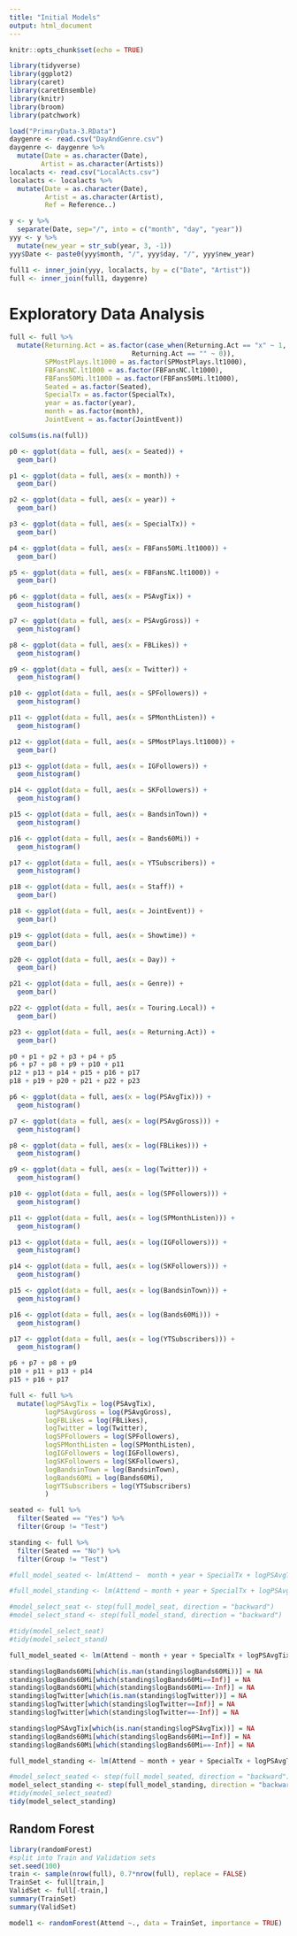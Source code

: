 ```yaml
---
title: "Initial Models"
output: html_document
---
```


```r
knitr::opts_chunk$set(echo = TRUE)
```

```r
library(tidyverse)
library(ggplot2)
library(caret)
library(caretEnsemble)
library(knitr)
library(broom)
library(patchwork)
```

```r
load("PrimaryData-3.RData")
daygenre <- read.csv("DayAndGenre.csv")
daygenre <- daygenre %>%
  mutate(Date = as.character(Date),
        Artist = as.character(Artists))
localacts <- read.csv("LocalActs.csv")
localacts <- localacts %>%
  mutate(Date = as.character(Date),
         Artist = as.character(Artist),
         Ref = Reference..)
```

```r
y <- y %>%
  separate(Date, sep="/", into = c("month", "day", "year"))
yyy <- y %>%
  mutate(new_year = str_sub(year, 3, -1))
yyy$Date <- paste0(yyy$month, "/", yyy$day, "/", yyy$new_year)
```

```r
full1 <- inner_join(yyy, localacts, by = c("Date", "Artist"))
full <- inner_join(full1, daygenre)
```

# Exploratory Data Analysis

```r
full <- full %>%
  mutate(Returning.Act = as.factor(case_when(Returning.Act == "x" ~ 1,
                               Returning.Act == "" ~ 0)),
         SPMostPlays.lt1000 = as.factor(SPMostPlays.lt1000),
         FBFansNC.lt1000 = as.factor(FBFansNC.lt1000),
         FBFans50Mi.lt1000 = as.factor(FBFans50Mi.lt1000),
         Seated = as.factor(Seated),
         SpecialTx = as.factor(SpecialTx),
         year = as.factor(year),
         month = as.factor(month),
         JointEvent = as.factor(JointEvent))

colSums(is.na(full))
```

```r

p0 <- ggplot(data = full, aes(x = Seated)) +
  geom_bar()

p1 <- ggplot(data = full, aes(x = month)) +
  geom_bar()

p2 <- ggplot(data = full, aes(x = year)) +
  geom_bar()

p3 <- ggplot(data = full, aes(x = SpecialTx)) +
  geom_bar()

p4 <- ggplot(data = full, aes(x = FBFans50Mi.lt1000)) +
  geom_bar()

p5 <- ggplot(data = full, aes(x = FBFansNC.lt1000)) +
  geom_bar()

p6 <- ggplot(data = full, aes(x = PSAvgTix)) +
  geom_histogram()

p7 <- ggplot(data = full, aes(x = PSAvgGross)) +
  geom_histogram()

p8 <- ggplot(data = full, aes(x = FBLikes)) +
  geom_histogram()

p9 <- ggplot(data = full, aes(x = Twitter)) +
  geom_histogram()

p10 <- ggplot(data = full, aes(x = SPFollowers)) +
  geom_histogram()

p11 <- ggplot(data = full, aes(x = SPMonthListen)) +
  geom_histogram()

p12 <- ggplot(data = full, aes(x = SPMostPlays.lt1000)) +
  geom_bar()

p13 <- ggplot(data = full, aes(x = IGFollowers)) +
  geom_histogram()

p14 <- ggplot(data = full, aes(x = SKFollowers)) +
  geom_histogram()

p15 <- ggplot(data = full, aes(x = BandsinTown)) +
  geom_histogram()

p16 <- ggplot(data = full, aes(x = Bands60Mi)) +
  geom_histogram()

p17 <- ggplot(data = full, aes(x = YTSubscribers)) +
  geom_histogram()

p18 <- ggplot(data = full, aes(x = Staff)) +
  geom_bar()

p18 <- ggplot(data = full, aes(x = JointEvent)) +
  geom_bar()

p19 <- ggplot(data = full, aes(x = Showtime)) +
  geom_bar()

p20 <- ggplot(data = full, aes(x = Day)) +
  geom_bar()

p21 <- ggplot(data = full, aes(x = Genre)) +
  geom_bar()

p22 <- ggplot(data = full, aes(x = Touring.Local)) +
  geom_bar()

p23 <- ggplot(data = full, aes(x = Returning.Act)) +
  geom_bar()

p0 + p1 + p2 + p3 + p4 + p5
p6 + p7 + p8 + p9 + p10 + p11
p12 + p13 + p14 + p15 + p16 + p17
p18 + p19 + p20 + p21 + p22 + p23


```

```r

p6 <- ggplot(data = full, aes(x = log(PSAvgTix))) +
  geom_histogram()

p7 <- ggplot(data = full, aes(x = log(PSAvgGross))) +
  geom_histogram()

p8 <- ggplot(data = full, aes(x = log(FBLikes))) +
  geom_histogram()

p9 <- ggplot(data = full, aes(x = log(Twitter))) +
  geom_histogram()

p10 <- ggplot(data = full, aes(x = log(SPFollowers))) +
  geom_histogram()

p11 <- ggplot(data = full, aes(x = log(SPMonthListen))) +
  geom_histogram()

p13 <- ggplot(data = full, aes(x = log(IGFollowers))) +
  geom_histogram()

p14 <- ggplot(data = full, aes(x = log(SKFollowers))) +
  geom_histogram()

p15 <- ggplot(data = full, aes(x = log(BandsinTown))) +
  geom_histogram()

p16 <- ggplot(data = full, aes(x = log(Bands60Mi))) +
  geom_histogram()

p17 <- ggplot(data = full, aes(x = log(YTSubscribers))) +
  geom_histogram()

p6 + p7 + p8 + p9 
p10 + p11 + p13 + p14 
p15 + p16 + p17
```

```r
full <- full %>%
  mutate(logPSAvgTix = log(PSAvgTix),
         logPSAvgGross = log(PSAvgGross),
         logFBLikes = log(FBLikes),
         logTwitter = log(Twitter),
         logSPFollowers = log(SPFollowers),
         logSPMonthListen = log(SPMonthListen),
         logIGFollowers = log(IGFollowers),
         logSKFollowers = log(SKFollowers),
         logBandsinTown = log(BandsinTown),
         logBands60Mi = log(Bands60Mi),
         logYTSubscribers = log(YTSubscribers)
         )

seated <- full %>%
  filter(Seated == "Yes") %>%
  filter(Group != "Test")

standing <- full %>%
  filter(Seated == "No") %>%
  filter(Group != "Test")
```


```r

#full_model_seated <- lm(Attend ~  month + year + SpecialTx + logPSAvgTix + logPSAvgGross + logFBLikes + logTwitter + logSPFollowers + logSPMonthListen + SPMostPlays.lt1000 + logIGFollowers + logSKFollowers + logBandsinTown + logBands60Mi + logYTSubscribers + Staff + JointEvent + Showtime + Day + Genre + Touring.Local + Returning.Act, data = seated)

#full_model_standing <- lm(Attend ~ month + year + SpecialTx + logPSAvgTix + logPSAvgGross + logFBLikes + logTwitter + logSPFollowers + logSPMonthListen + SPMostPlays.lt1000 + logIGFollowers + logSKFollowers + logBandsinTown + logBands60Mi + logYTSubscribers + Staff + JointEvent + Showtime + Day + Genre + Touring.Local + Returning.Act, data = seated)

#model_select_seat <- step(full_model_seat, direction = "backward")
#model_select_stand <- step(full_model_stand, direction = "backward")

#tidy(model_select_seat)
#tidy(model_select_stand)
```

```r
full_model_seated <- lm(Attend ~ month + year + SpecialTx + logPSAvgTix + logPSAvgGross + logFBLikes + logTwitter + logSPFollowers + logSPMonthListen + logIGFollowers + logSKFollowers + logBandsinTown+ logBands60Mi + Staff + JointEvent + Showtime + Day + Genre + Returning.Act, data = seated)
```

```r
standing$logBands60Mi[which(is.nan(standing$logBands60Mi))] = NA
standing$logBands60Mi[which(standing$logBands60Mi==Inf)] = NA
standing$logBands60Mi[which(standing$logBands60Mi==-Inf)] = NA
standing$logTwitter[which(is.nan(standing$logTwitter))] = NA
standing$logTwitter[which(standing$logTwitter==Inf)] = NA
standing$logTwitter[which(standing$logTwitter==-Inf)] = NA

standing$logPSAvgTix[which(is.nan(standing$logPSAvgTix))] = NA
standing$logBands60Mi[which(standing$logBands60Mi==Inf)] = NA
standing$logBands60Mi[which(standing$logBands60Mi==-Inf)] = NA
```

```r
full_model_standing <- lm(Attend ~ month + year + SpecialTx + logPSAvgTix + logPSAvgGross + logFBLikes + logTwitter + logSPFollowers + logSPMonthListen + logIGFollowers + logSKFollowers + logBandsinTown + logBands60Mi + Staff + JointEvent + Showtime + Day + Genre + Returning.Act, data = standing)
```

```r
#model_select_seated <- step(full_model_seated, direction = "backward")
model_select_standing <- step(full_model_standing, direction = "backward")
#tidy(model_select_seated)
tidy(model_select_standing)
```

## Random Forest

```r
library(randomForest)
#split into Train and Validation sets
set.seed(100)
train <- sample(nrow(full), 0.7*nrow(full), replace = FALSE)
TrainSet <- full[train,]
ValidSet <- full[-train,]
summary(TrainSet)
summary(ValidSet)
```


```r
model1 <- randomForest(Attend ~., data = TrainSet, importance = TRUE)
```








